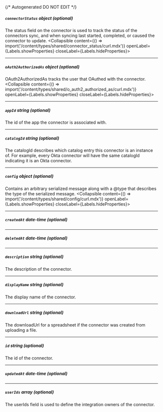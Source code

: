 {/* Autogenerated DO NOT EDIT  */}

##### `connectorStatus` _object (optional)_
The status field on the connector is used to track the status of the connectors sync, and when syncing last started, completed, or caused the connector to update.
<Collapsible content={() => import('/content/types/shared/connector_status/curl.mdx')} openLabel={Labels.showProperties} closeLabel={Labels.hideProperties}>
</Collapsible>

---
##### `oAuth2AuthorizedAs` _object (optional)_
OAuth2AuthorizedAs tracks the user that OAuthed with the connector.
<Collapsible content={() => import('/content/types/shared/o_auth2_authorized_as/curl.mdx')} openLabel={Labels.showProperties} closeLabel={Labels.hideProperties}>
</Collapsible>

---
##### `appId` _string (optional)_
The id of the app the connector is associated with.

---
##### `catalogId` _string (optional)_
The catalogId describes which catalog entry this connector is an instance of. For example, every Okta connector will have the same catalogId indicating it is an Okta connector.

---
##### `config` _object (optional)_
Contains an arbitrary serialized message along with a \@type that describes the type of the serialized message.
<Collapsible content={() => import('/content/types/shared/config/curl.mdx')} openLabel={Labels.showProperties} closeLabel={Labels.hideProperties}>
</Collapsible>

---
##### `createdAt` _date-time (optional)_

---
##### `deletedAt` _date-time (optional)_

---
##### `description` _string (optional)_
The description of the connector.

---
##### `displayName` _string (optional)_
The display name of the connector.

---
##### `downloadUrl` _string (optional)_
The downloadUrl for a spreadsheet if the connector was created from uploading a file.

---
##### `id` _string (optional)_
The id of the connector.

---
##### `updatedAt` _date-time (optional)_

---
##### `userIds` _array (optional)_
The userIds field is used to define the integration owners of the connector.


